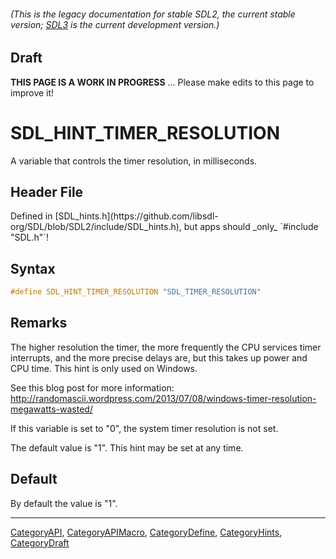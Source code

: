====== (This is the legacy documentation for stable SDL2, the current stable version; [https://wiki.libsdl.org/SDL3/ SDL3] is the current development version.) ======

== Draft ==

'''THIS PAGE IS A WORK IN PROGRESS''' ... Please make edits to this page to improve it!


<!-- #*^*^*^*^*See https://wiki.libsdl.org/SGEnumerations for details on editing this page*^*^*^*^* -->
= SDL_HINT_TIMER_RESOLUTION =

A variable that controls the timer resolution, in milliseconds.

== Header File ==

Defined in [SDL_hints.h](https://github.com/libsdl-org/SDL/blob/SDL2/include/SDL_hints.h), but apps should _only_ `#include "SDL.h"`!

== Syntax ==

<syntaxhighlight lang='c'>
#define SDL_HINT_TIMER_RESOLUTION "SDL_TIMER_RESOLUTION"</syntaxhighlight>

== Remarks ==

The higher resolution the timer, the more frequently the CPU services timer
interrupts, and the more precise delays are, but this takes up power and
CPU time. This hint is only used on Windows.

See this blog post for more information:
http://randomascii.wordpress.com/2013/07/08/windows-timer-resolution-megawatts-wasted/

If this variable is set to "0", the system timer resolution is not set.

The default value is "1". This hint may be set at any time.

== Default ==

By default the value is "1".

----
[[CategoryAPI]], [[CategoryAPIMacro]], [[CategoryDefine]], [[CategoryHints]], [[CategoryDraft]]
<!-- #See the Style Guide for instructions on editing the footer. -->


